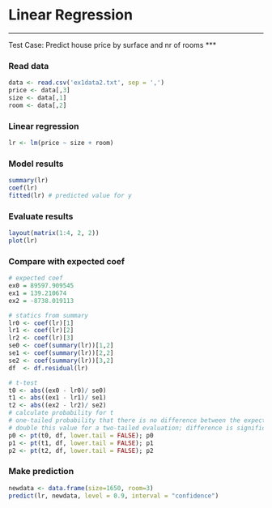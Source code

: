 Linear Regression
========================================================

***
Test Case: 
Predict house price by surface and nr of rooms
***

### Read data
```r
data <- read.csv('ex1data2.txt', sep = ',')
price <- data[,3]
size <- data[,1]
room <- data[,2]
```


### Linear regression
```r
lr <- lm(price ~ size + room) 
```


### Model results
```r
summary(lr)
coef(lr)
fitted(lr) # predicted value for y
```


### Evaluate results
```r
layout(matrix(1:4, 2, 2))
plot(lr)
```


### Compare with expected coef
```r
# expected coef
ex0 = 89597.909545
ex1 = 139.210674
ex2 = -8738.019113

# statics from summary
lr0 <- coef(lr)[1]
lr1 <- coef(lr)[2]
lr2 <- coef(lr)[3]
se0 <- coef(summary(lr))[1,2]
se1 <- coef(summary(lr))[2,2]
se2 <- coef(summary(lr))[3,2]
df  <- df.residual(lr)

# t-test
t0 <- abs((ex0 - lr0)/ se0)
t1 <- abs((ex1 - lr1)/ se1)
t2 <- abs((ex2 - lr2)/ se2)
# calculate probability for t
# one-tailed probability that there is no difference between the expected and lm model
# double this value for a two-tailed evaluation; difference is significant at p = 0.05
p0 <- pt(t0, df, lower.tail = FALSE); p0
p1 <- pt(t1, df, lower.tail = FALSE); p1
p2 <- pt(t2, df, lower.tail = FALSE); p2

```


### Make prediction
```r
newdata <- data.frame(size=1650, room=3)
predict(lr, newdata, level = 0.9, interval = "confidence")
```

